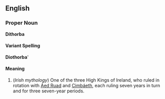 {{Wikipedia}}
==English==

===Proper Noun===
'''Díthorba'''
====Variant Spelling====
'''Diothorba''''
====Meaning====

#(''Irish mythology'') One of the three High Kings of Ireland, who ruled in rotation with [[Áed Ruad]] and [[Cimbáeth]], each ruling seven years in turn and for three seven-year periods.